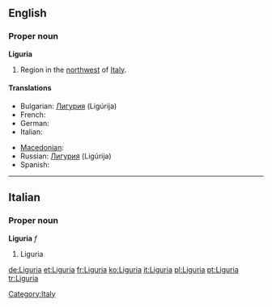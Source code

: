 ==English==

===Proper noun===
'''Liguria'''

# Region in the [[northwest]] of [[Italy]].

====Translations====
{{trans-top|region}}
* Bulgarian: [[Лигурия]] (Ligúrija) {{f}}
* French: {{t+|fr|Ligurie|f}}
* German: {{t+|de|Ligurien|n}}
* Italian: {{t+|it|Liguria|f}}
{{trans-mid}}
* [[Macedonian]]: {{t|mk|Лигурија|f|tr=Ligúrija|sc=Cyrl|xs=Macedonian}}
* Russian: [[Лигурия]] (Ligúrija) {{f}}
* Spanish: {{t|es|Liguria}}
{{trans-bottom}}

----

==Italian==
===Proper noun===
'''Liguria''' ''f''
# Liguria

[[Category:Italy]]

[[de:Liguria]]
[[et:Liguria]]
[[fr:Liguria]]
[[ko:Liguria]]
[[it:Liguria]]
[[pl:Liguria]]
[[pt:Liguria]]
[[tr:Liguria]]